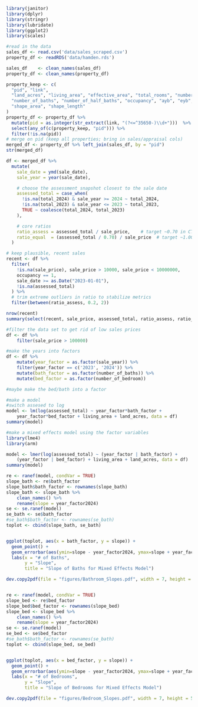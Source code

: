 ```r
library(janitor)
library(dplyr)
library(stringr)
library(lubridate)
library(ggplot2)
library(scales)

#read in the data
sales_df <- read.csv('data/sales_scraped.csv')
property_df <- readRDS('data/hamden.rds')

sales_df    <- clean_names(sales_df)
property_df <- clean_names(property_df)
```

```r
property_keep <- c(
  "pid", "link", 
  "land_acres", "living_area", "effective_area", "total_rooms", "number_of_bedroom",
  "number_of_baths", "number_of_half_baths", "occupancy", "ayb", "eyb",
  "shape_area", "shape_length"
)
property_df <- property_df %>%
  mutate(pid = as.integer(str_extract(link, "(?<=^35650-)\\d+")))  %>%
  select(any_of(c(property_keep, "pid"))) %>% 
  filter(!is.na(pid))
# merge on pid (keep all properties; bring in sales/appraisal cols)
merged_df <- property_df %>% left_join(sales_df, by = "pid")
str(merged_df)
```

```r
df <- merged_df %>%
  mutate(
    sale_date = ymd(sale_date),
    sale_year = year(sale_date),

    # choose the assessment snapshot closest to the sale date
    assessed_total = case_when(
      !is.na(total_2024) & sale_year >= 2024 ~ total_2024,
      !is.na(total_2023) & sale_year <= 2023 ~ total_2023,
      TRUE ~ coalesce(total_2024, total_2023)
    ),

    # core ratios
    ratio_assess = assessed_total / sale_price,    # target ~0.70 in CT
    ratio_equal  = (assessed_total / 0.70) / sale_price  # target ~1.00
  )

# keep plausible, recent sales
recent <- df %>%
  filter(
    !is.na(sale_price), sale_price > 10000, sale_price < 10000000, 
    occupancy == 1,
    sale_date >= as.Date("2023-01-01"), 
    !is.na(assessed_total)
  ) %>%
  # trim extreme outliers in ratio to stabilize metrics
  filter(between(ratio_assess, 0.2, 2))

nrow(recent)
summary(select(recent, sale_price, assessed_total, ratio_assess, ratio_equal))
```

```r
#filter the data set to get rid of low sales prices
df <- df %>%
    filter(sale_price > 100000)

#make the years into factors
df <- df %>%
    mutate(year_factor = as.factor(sale_year)) %>%
    filter(year_factor == c('2023', '2024')) %>%
    mutate(bath_factor = as.factor(number_of_baths)) %>%
    mutate(bed_factor = as.factor(number_of_bedroom))

#maybe make the bed/bath into a factor

```

```r
#make a model
#switch assesed to log
model <- lm(log(assessed_total) ~ year_factor*bath_factor + 
    year_factor*bed_factor + living_area + land_acres, data = df)
summary(model)
```

```r
#make a mixed effects model using the factor variables
library(lme4)
library(arm)

model <- lmer(log(assessed_total) ~ (year_factor | bath_factor) + 
    (year_factor | bed_factor) + living_area + land_acres, data = df)
summary(model)

re <- ranef(model, condVar = TRUE)
slope_bath <- re$bath_factor
slope_bath$bath_factor <- rownames(slope_bath)
slope_bath <- slope_bath %>%
    clean_names() %>%
    rename(slope = year_factor2024)
se <- se.ranef(model)
se_bath <- se$bath_factor
#se_bath$bath_factor <- rownames(se_bath)
toplot <- cbind(slope_bath, se_bath)


ggplot(toplot, aes(x = bath_factor, y = slope)) +
  geom_point() +
  geom_errorbar(aes(ymin=slope - year_factor2024, ymax=slope + year_factor2024)) +
  labs(x = "# of Baths",
       y = "Slope",
       title = "Slope of Baths for Mixed Effects Model")

dev.copy2pdf(file = "figures/Bathroom_Slopes.pdf", width = 7, height = 5)


re <- ranef(model, condVar = TRUE)
slope_bed <- re$bed_factor
slope_bed$bed_factor <- rownames(slope_bed)
slope_bed <- slope_bed %>%
    clean_names() %>%
    rename(slope = year_factor2024)
se <- se.ranef(model)
se_bed <- se$bed_factor
#se_bath$bath_factor <- rownames(se_bath)
toplot <- cbind(slope_bed, se_bed)


ggplot(toplot, aes(x = bed_factor, y = slope)) +
  geom_point() +
  geom_errorbar(aes(ymin=slope - year_factor2024, ymax=slope + year_factor2024)) +
  labs(x = "# of Bedrooms",
       y = "Slope",
       title = "Slope of Bedrooms for Mixed Effects Model")

dev.copy2pdf(file = "figures/Bedroom_Slopes.pdf", width = 7, height = 5)
```